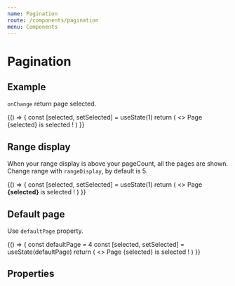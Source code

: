 ```yaml
---
name: Pagination
route: /components/pagination
menu: Components
---
```




# Pagination

## Example

`onChange` return page selected.

<Playground>
  {() => {
    const [selected, setSelected] = useState(1)
    return (
      <>
        <Pagination onChange={setSelected} pageCount={10} />
        <Box mt="20px">Page {selected} is selected !</Box>
      </>
    )
  }}
</Playground>

## Range display

When your range display is above your pageCount, all the pages are shown.<br />Change range with `rangeDisplay`, by default is 5.

<Playground>
  {() => {
    const [selected, setSelected] = useState(1)
    return (
      <>
        <Pagination onChange={setSelected} pageCount={5} rangeDisplay={10} />
        <Box mt="20px">
          Page <strong>{selected} </strong> is selected !
        </Box>
      </>
    )
  }}
</Playground>

## Default page

Use `defaultPage` property.

<Playground>
  {() => {
    const defaultPage = 4
    const [selected, setSelected] = useState(defaultPage)
    return (
      <>
        <Pagination onChange={setSelected} pageCount={10} defaultPage={defaultPage} />
        <Box mt="20px">Page {selected} is selected !</Box>
      </>
    )
  }}
</Playground>

## Properties

<Props of={Pagination} />
